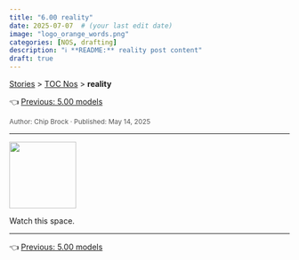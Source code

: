 ```yaml
---
title: "6.00 reality"
date: 2025-07-07  # (your last edit date)
image: "logo_orange_words.png"
categories: [NOS, drafting]
description: "ℹ️ **README:** reality post content"
draft: true
---
```


<div class="breadcrumb">
  <a href="../../stories.html">Stories</a> > <a href="../index.qmd">TOC Nos</a> > <strong>reality</strong>
</div>
::: {.post-nav}
👈 [Previous: 5.00 models](../20250514_0500-models/0500-models.html)
:::

<div style="font-size:0.85em; color:#555; margin-top:0.5em;">
Author: Chip Brock · Published: May 14, 2025
</div>

---

::: {.column-margin}
![](logo_orange_words.png){ width=120px }
:::

Watch this space.

---
::: {.post-nav}
👈 [Previous: 5.00 models](../20250514_0500-models/0500-models.html)
:::
